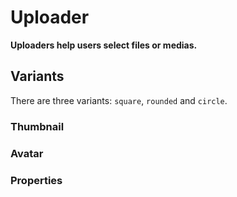 # Uploader <ReactStabilityFlag status="stable" />

**Uploaders help users select files or medias.**

<DemoBlock demo="default" withThemeSwitcher />

## Variants

There are three variants: `square`, `rounded` and `circle`.

### Thumbnail

<DemoBlock demo="thumbnail" withThemeSwitcher />

### Avatar

<DemoBlock demo="avatar" withThemeSwitcher />

### Properties

<PropTable component="Uploader" />

